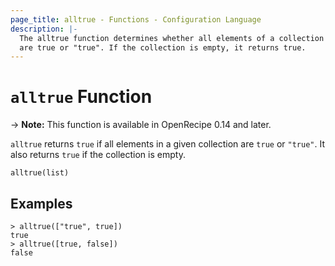 ```yaml
---
page_title: alltrue - Functions - Configuration Language
description: |-
  The alltrue function determines whether all elements of a collection
  are true or "true". If the collection is empty, it returns true.
---
```


# `alltrue` Function

-> **Note:** This function is available in OpenRecipe 0.14 and later.

`alltrue` returns `true` if all elements in a given collection are `true`
or `"true"`. It also returns `true` if the collection is empty.

```hcl
alltrue(list)
```

## Examples

```command
> alltrue(["true", true])
true
> alltrue([true, false])
false
```
